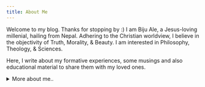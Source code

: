 ```yaml
---
title: About Me
---
```



<AboutImage />

Welcome to my blog. Thanks for stopping by :) I am Biju Ale, a Jesus-loving millenial, hailing from Nepal. Adhering to the Christian worldview, I believe in the objectivity of Truth, Morality, & Beauty. I am interested in Philosophy, Theology, & Sciences.

Here, I write about my formative experiences, some musings and also educational material to share them with my loved ones.

<details class="details-animated ">
<summary>More about me..</summary>

- I side by the marginalized, minorities, and the deprived and strive to empower them to the best of my ability.

* I love dogs very much.

- Some of my favorite authors are Dostoyevsky, Pascal, CS Lewis, JRR Tolkien, Richard Swinburne, William L Craig, & R Zacharias.

* I adore music by Stravinsky, Beethoven, Symphony X, Creed, Buckethead, Kenny G, & Karna Das (a legendary Nepali singer).

- I love to hone my aesthete disposition.

* I love to watch old classic flicks akin to Hitchcock's. My favorite shows are Batman, X-Men, Full house, Freaks & Geeks, and Robert L. Kuhn's Closer to Truth.

- I love to travel, take pictures (with my steadfast phone), arts and crafts, cycling (I rode a hardtail - 'Trek 4900' - daily ~20km for over six years), & hiking.

* Some things I avert and abhor: postmodernism, scientism, jingoism, cronyism, logical fallacies, discrimination, despotism, radicalism, collusion, & sin.

- I miss the beloved 90s.

</details>
